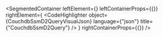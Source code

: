 
<SegmentedContainer
  leftElement={<CouchdbSsmD2QueryDesc />}
  leftContainerProps={{}}
  rightElement={
    <CodeHighlighter
      object={CouchdbSsmD2QueryVisualJson}
      language={"json"}
      title={"CouchdbSsmD2Query"}
    />
  }
  rightContainerProps={{}}
/>

<div
  class={"spacer"}
/>



<CouchdbDatabaseListQueryFunctionIndex />

<CouchdbAdminListQueryFunctionIndex />

<CouchdbChaincodeListQueryFunctionIndex />

<CouchdbDatabaseGetChangesQueryFunctionIndex />

<CouchdbDatabaseGetQueryFunctionIndex />

<CouchdbUserListQueryFunctionIndex />

<CouchdbSsmSessionStateGetQueryFunctionIndex />

<CouchdbSsmSessionStateListQueryFunctionIndex />

<CouchdbSsmGetQueryFunctionIndex />

<CouchdbSsmListQueryFunctionIndex />
